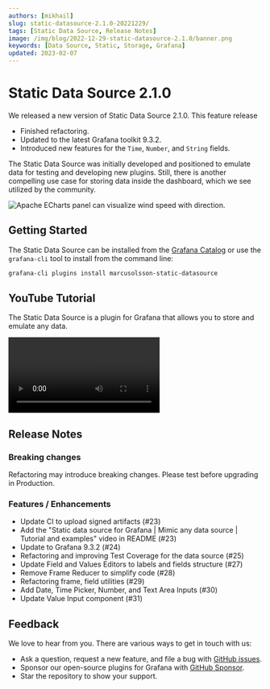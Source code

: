 ```yaml
---
authors: [mikhail]
slug: static-datasource-2.1.0-20221229/
tags: [Static Data Source, Release Notes]
image: /img/blog/2022-12-29-static-datasource-2.1.0/banner.png
keywords: [Data Source, Static, Storage, Grafana]
updated: 2023-02-07
---
```



# Static Data Source 2.1.0

We released a new version of Static Data Source 2.1.0. This feature release

- Finished refactoring.
- Updated to the latest Grafana toolkit 9.3.2.
- Introduced new features for the `Time`, `Number`, and `String` fields.

<!--truncate-->

The Static Data Source was initially developed and positioned to emulate data for testing and developing new plugins. Still, there is another compelling use case for storing data inside the dashboard, which we see utilized by the community.

<Image
  title="Apache ECharts panel can visualize wind speed with direction."
  src="/img/blog/2022-12-29-static-datasource-2.1.0/wind.png"
/>

## Getting Started

The Static Data Source can be installed from the [Grafana Catalog](https://grafana.com/grafana/plugins/marcusolsson-static-datasource/) or use the `grafana-cli` tool to install from the command line:

```bash
grafana-cli plugins install marcusolsson-static-datasource
```

## YouTube Tutorial

The Static Data Source is a plugin for Grafana that allows you to store and emulate any data.

<Video
  src="https://www.youtube.com/embed/QOV8ECOUjWs"
  title="Mimic any data with Static data source."
/>

## Release Notes

### Breaking changes

Refactoring may introduce breaking changes. Please test before upgrading in Production.

### Features / Enhancements

- Update CI to upload signed artifacts (#23)
- Add the "Static data source for Grafana | Mimic any data source | Tutorial and examples" video in README (#23)
- Update to Grafana 9.3.2 (#24)
- Refactoring and improving Test Coverage for the data source (#25)
- Update Field and Values Editors to labels and fields structure (#27)
- Remove Frame Reducer to simplify code (#28)
- Refactoring frame, field utilities (#29)
- Add Date, Time Picker, Number, and Text Area Inputs (#30)
- Update Value Input component (#31)

## Feedback

We love to hear from you. There are various ways to get in touch with us:

- Ask a question, request a new feature, and file a bug with [GitHub issues](https://github.com/volkovlabs/volkovlabs-static-datasource/issues/new/choose).
- Sponsor our open-source plugins for Grafana with [GitHub Sponsor](https://github.com/sponsors/VolkovLabs).
- Star the repository to show your support.

